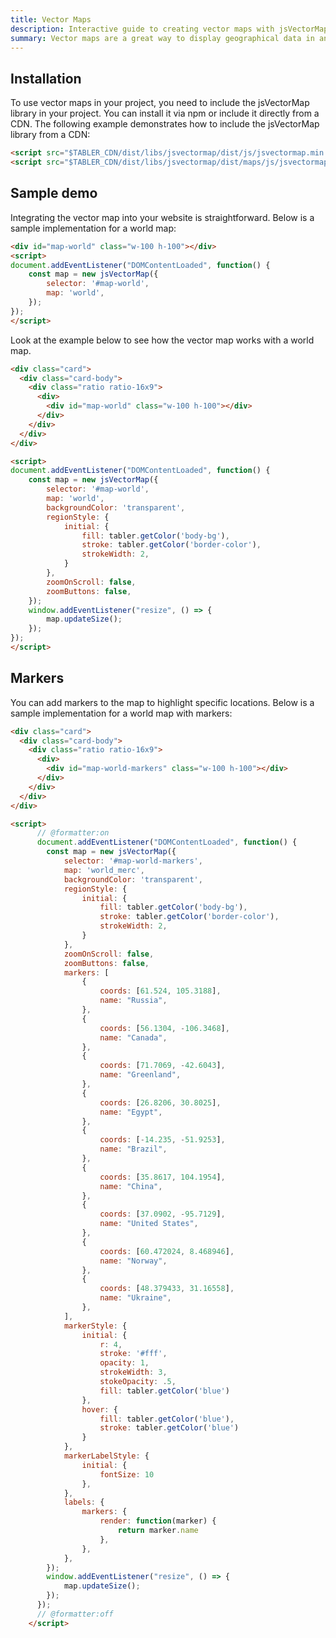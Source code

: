 ```yaml
---
title: Vector Maps
description: Interactive guide to creating vector maps with jsVectorMap.
summary: Vector maps are a great way to display geographical data in an interactive and visually appealing way. Learn how to create vector maps with jsVectorMap.
---
```


## Installation

To use vector maps in your project, you need to include the jsVectorMap library in your project. You can install it via npm or include it directly from a CDN. The following example demonstrates how to include the jsVectorMap library from a CDN:

```html
<script src="$TABLER_CDN/dist/libs/jsvectormap/dist/js/jsvectormap.min.js"></script>
<script src="$TABLER_CDN/dist/libs/jsvectormap/dist/maps/js/jsvectormap-world.js"></script>
```

## Sample demo

Integrating the vector map into your website is straightforward. Below is a sample implementation for a world map:

```html
<div id="map-world" class="w-100 h-100"></div>
<script>
document.addEventListener("DOMContentLoaded", function() {
	const map = new jsVectorMap({
		selector: '#map-world',
		map: 'world',
	});
});
</script>
```

Look at the example below to see how the vector map works with a world map.

```html example vendors height="30rem" libs="jsvectormap,jsvectormap-world" background="surface" columns={2} centered
<div class="card">
  <div class="card-body">
    <div class="ratio ratio-16x9">
      <div>
        <div id="map-world" class="w-100 h-100"></div>
      </div>
    </div>
  </div>
</div>

<script>
document.addEventListener("DOMContentLoaded", function() {
	const map = new jsVectorMap({
		selector: '#map-world',
		map: 'world',
		backgroundColor: 'transparent',
		regionStyle: {
			initial: {
				fill: tabler.getColor('body-bg'),
				stroke: tabler.getColor('border-color'),
				strokeWidth: 2,
			}
		},
		zoomOnScroll: false,
		zoomButtons: false,
	});
	window.addEventListener("resize", () => {
		map.updateSize();
	});
});
</script>
```

## Markers

You can add markers to the map to highlight specific locations. Below is a sample implementation for a world map with markers:

```html example vendors height="30rem" libs="jsvectormap,jsvectormap-world-merc" background="surface" columns={2} centered
<div class="card">
  <div class="card-body">
    <div class="ratio ratio-16x9">
      <div>
        <div id="map-world-markers" class="w-100 h-100"></div>
      </div>
    </div>
  </div>
</div>

<script>
      // @formatter:on
      document.addEventListener("DOMContentLoaded", function() {
      	const map = new jsVectorMap({
      		selector: '#map-world-markers',
      		map: 'world_merc',
      		backgroundColor: 'transparent',
      		regionStyle: {
      			initial: {
      				fill: tabler.getColor('body-bg'),
      				stroke: tabler.getColor('border-color'),
      				strokeWidth: 2,
      			}
      		},
      		zoomOnScroll: false,
      		zoomButtons: false,
      		markers: [
      			{
      				coords: [61.524, 105.3188],
      				name: "Russia",
      			},
      			{
      				coords: [56.1304, -106.3468],
      				name: "Canada",
      			},
      			{
      				coords: [71.7069, -42.6043],
      				name: "Greenland",
      			},
      			{
      				coords: [26.8206, 30.8025],
      				name: "Egypt",
      			},
      			{
      				coords: [-14.235, -51.9253],
      				name: "Brazil",
      			},
      			{
      				coords: [35.8617, 104.1954],
      				name: "China",
      			},
      			{
      				coords: [37.0902, -95.7129],
      				name: "United States",
      			},
      			{
      				coords: [60.472024, 8.468946],
      				name: "Norway",
      			},
      			{
      				coords: [48.379433, 31.16558],
      				name: "Ukraine",
      			},
      		],
      		markerStyle: {
      			initial: {
      				r: 4,
      				stroke: '#fff',
      				opacity: 1,
      				strokeWidth: 3,
      				stokeOpacity: .5,
      				fill: tabler.getColor('blue')
      			},
      			hover: {
      				fill: tabler.getColor('blue'),
      				stroke: tabler.getColor('blue')
      			}
      		},
      		markerLabelStyle: {
      			initial: {
      				fontSize: 10
      			},
      		},
      		labels: {
      			markers: {
      				render: function(marker) {
      					return marker.name
      				},
      			},
      		},
      	});
      	window.addEventListener("resize", () => {
      		map.updateSize();
      	});
      });
      // @formatter:off
    </script>
```
